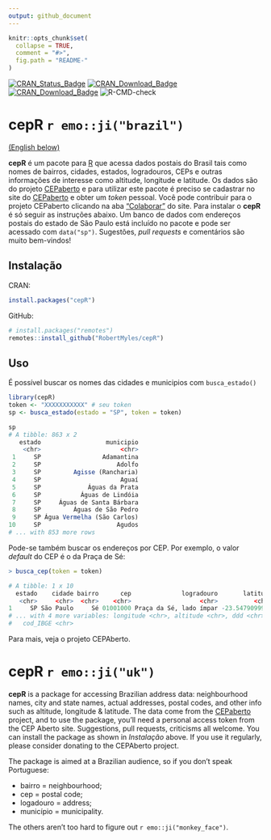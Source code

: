 ```yaml
---
output: github_document
---
```


<!-- README.md is generated from README.Rmd. Please edit that file -->

```r
knitr::opts_chunk$set(
  collapse = TRUE,
  comment = "#>",
  fig.path = "README-"
)
```

[![CRAN_Status_Badge](http://www.r-pkg.org/badges/version/cepR)](https://cran.r-project.org/package=cepR)
[![CRAN_Download_Badge](http://cranlogs.r-pkg.org/badges/cepR)](https://CRAN.R-project.org/package=cepR)
[![CRAN_Download_Badge](http://cranlogs.r-pkg.org/badges/grand-total/cepR)](https://CRAN.R-project.org/package=cepR)
![R-CMD-check](https://github.com/RobertMyles/cepR/workflows/R/badge.svg)

# cepR `r emo::ji("brazil")`   
<a href=#uk>(English below)</a>

**cepR** é um pacote para [R](https://www.r-project.org/) que acessa dados postais do Brasil tais como nomes de bairros, cidades, estados, logradouros, CEPs e outras informações de interesse como altitude, longitude e latitude. Os dados são do projeto [CEPaberto](http://cepaberto.com/) e para utilizar este pacote é preciso se cadastrar no site do [CEPaberto](http://cepaberto.com/users/register) e obter um *token* pessoal. Você pode contribuir para o projeto CEPaberto clicando na aba ["Colaborar"](http://cepaberto.com/ceps) do site. Para instalar o **cepR** é só seguir as instruções abaixo. Um banco de dados com endereços postais do estado de São Paulo está incluído no pacote e pode ser acessado com `data("sp")`. Sugestões, *pull requests* e comentários são muito bem-vindos!

## Instalação

CRAN:
```r
install.packages("cepR")
```

GitHub:  
```r
# install.packages("remotes")
remotes::install_github("RobertMyles/cepR")
```

## Uso

É possível buscar os nomes das cidades e municipios com `busca_estado()` 

```r
library(cepR)
token <- "XXXXXXXXXXX" # seu token
sp <- busca_estado(estado = "SP", token = token)

sp
# A tibble: 863 x 2
   estado                  municipio
    <chr>                      <chr>
 1     SP                 Adamantina
 2     SP                     Adolfo
 3     SP         Agisse (Rancharia)
 4     SP                      Aguaí
 5     SP             Águas da Prata
 6     SP           Águas de Lindóia
 7     SP     Águas de Santa Bárbara
 8     SP         Águas de São Pedro
 9     SP Água Vermelha (São Carlos)
10     SP                     Agudos
# ... with 853 more rows
```

Pode-se também buscar os endereços por CEP. Por exemplo, o valor *default* do CEP é o da Praça de Sé:  

```r
> busca_cep(token = token)

# A tibble: 1 x 10
  estado    cidade bairro      cep              logradouro       latitude
   <chr>     <chr>  <chr>    <chr>                   <chr>          <chr>
1     SP São Paulo     Sé 01001000 Praça da Sé, lado ímpar -23.5479099981
# ... with 4 more variables: longitude <chr>, altitude <chr>, ddd <chr>,
#   cod_IBGE <chr>
```

Para mais, veja o projeto CEPAberto.

# <a name="uk">cepR</a>  `r emo::ji("uk")`  

**cepR** is a package for accessing Brazilian address data: neighbourhood names, city and state names, actual addresses, postal codes, and other info such as altitude, longitude & latitude. The data come from the [CEPaberto](http://cepaberto.com/) project, and to use the package, you'll need a personal access token from the CEP Aberto site. Suggestions, pull requests, criticisms all welcome. You can install the package as shown in *Instalação* above. If you use it regularly, please consider donating to the CEPAberto project.

The package is aimed at a Brazilian audience, so if you don't speak Portuguese:  

- bairro = neighbourhood;
- cep = postal code;
- logadouro = address;
- município = municipality.   

The others aren't too hard to figure out `r emo::ji("monkey_face")`. 
